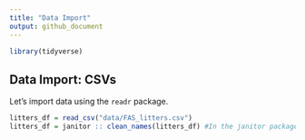 ```yaml
---
title: "Data Import"
output: github_document
---
```



```r
library(tidyverse)
```

## Data Import: CSVs

Let's import data using the `readr` package.
```r
litters_df = read_csv("data/FAS_litters.csv")
litters_df = janitor :: clean_names(litters_df) #In the janitor package, load the clean_names function
```

